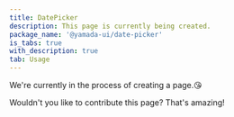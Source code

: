 ```yaml
---
title: DatePicker
description: This page is currently being created.
package_name: '@yamada-ui/date-picker'
is_tabs: true
with_description: true
tab: Usage
---
```


We're currently in the process of creating a page.😘

Wouldn't you like to contribute this page? That's amazing!
